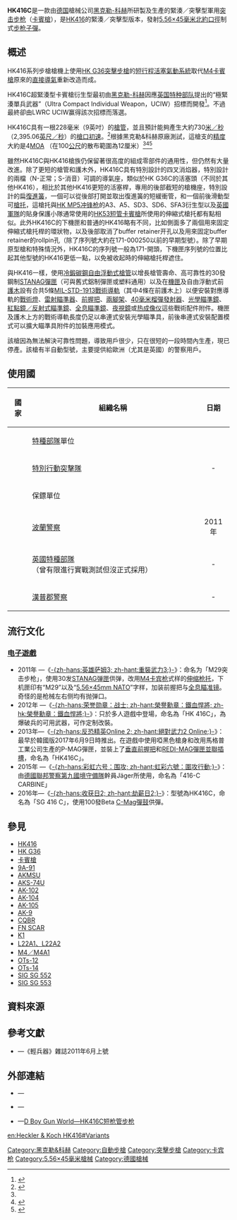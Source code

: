 {{merge to|HK416突擊步槍 |discuss=Talk:HK416C卡賓槍#请求与HK416C卡賓槍合并|time=2018-08-06T02:55:46+00:00}}
{{noteTA
|G1=軍事
|G2=長度單位
|G3=Firearms
}}
{{Infobox Weapon
|name= HK416C
|image= <!-- 檔案不存在 file:/german/hk/hkm4/hk416c5.jpg -->
|image_size= 300px 
|caption= HK416C
|origin= {{flagcountry|Germany}}
|type= <div class="NavFrame collapsed" style="color: black; background-color: #FFFFFF; margin: 0 auto; padding: 0 10px; text-align: left;"><div class="NavHead" style="background-color: #FFFFFF; margin: 0 auto; padding: 0 10px; font-weight:normal;"></div><div class="NavContent" style="background-color: #FFFFFF; margin: 0 auto; padding: 0 10px;">
* [[突击步枪|突击步枪]]
* [[卡賓槍|卡賓槍]]
</div>
</div>
<!-- Type selection -->
|is_ranged= yes
|is_bladed= 
|is_explosive= 
|is_artillery= 
|is_vehicle= 
|is_missile= 
|is_UK= 
<!-- Service history -->
|service= 2010年—
|used_by= 
|wars= [[伊拉克戰爭|2003年伊拉克戰爭]]
<!-- Production history -->
|designer= [[黑克勒&科赫|黑克勒&科赫]]
|design_date= 2009年
|manufacturer= 黑克勒&科赫
|unit_cost= 
|production_date= 2009年—
|number= 
|variants= 
<!-- General specifications -->
|spec_label= 
|weight= 2.95[[千克|千克]]（6.5[[磅|磅]]）
|length= <div class="NavFrame collapsed" style="color: black; background-color: #FFFFFF; margin: 0 auto; padding: 0 10px; text-align: left;"><div class="NavHead" style="background-color: #FFFFFF; margin: 0 auto; padding: 0 10px; font-weight:normal;"></div><div class="NavContent" style="background-color: #FFFFFF; margin: 0 auto; padding: 0 10px;">
* 槍托縮折：558.8[[毫米|毫米]]（22[[英寸|英吋]]）
* 槍托展開：690.88毫米（27.2英吋）
</div>
</div>
|part_length= 228.6毫米（9英吋）
|width= 78.74 毫米（3.1英吋）
|height= 236.22毫米（9.3英吋）
|diameter= 
|crew= 
<!-- Ranged weapon specifications --> 
|cartridge= [[5.56×45mm_NATO|5.56×45毫米北約口徑]]
|caliber= 5.56毫米（.223英吋）
|barrels= 1根，標準[[膛線|膛線]]纏距為1：7，[[膛線|膛線]]6條，右旋，膛線採用[[膛線#錘鍛（Hammer_forge）|冷鍛法]]加工製成，內膛鍍[[铬|铬]]，[[槍口|槍口]]裝有[[消焰器|消焰器]]
|action= <div class="NavFrame collapsed" style="color: black; background-color: #FFFFFF; margin: 0 auto; padding: 0 10px; text-align: left;"><div class="NavHead" style="background-color: #FFFFFF; margin: 0 auto; padding: 0 10px; font-weight:normal;"></div><div class="NavContent" style="background-color: #FFFFFF; margin: 0 auto; padding: 0 10px;">
* [[氣動式_(槍械)#短行程活塞傳動|短行程活塞氣動式]]
* [[轉拴式槍栓|轉拴式槍栓]]
</div>
</div>
|mode= {{Link-en|半自動槍械|Semi-automatic firearm|半自動}}、[[自動火器|全自動]]，可[[擊發調變槍械|擊發調變]]
|rate= 850發／分鐘
|velocity= 729.97[[米每秒|米／秒]]（2,395[[英尺每秒|英尺／秒]]）
|range= 
|max_range=
|feed= <div class="NavFrame collapsed" style="color: black; background-color: #FFFFFF; margin: 0 auto; padding: 0 10px; text-align: left;"><div class="NavHead" style="background-color: #FFFFFF; margin: 0 auto; padding: 0 10px; font-weight:normal;"></div><div class="NavContent" style="background-color: #FFFFFF; margin: 0 auto; padding: 0 10px;">
* [[STANAG彈匣|STANAG]][[彈匣|彈匣]]
* [[C-Mag彈鼓|C-Mag]][[彈鼓|彈鼓]]
</div>
</div>
|sights= [[機匣|機匣]]頂部的[[皮卡汀尼導軌|MIL-STD-1913戰術導軌]]上安裝瞄準具（可安裝或拆卸）<div class="NavFrame collapsed" style="color: black; background-color: #FFFFFF; margin: 0 auto; padding: 0 10px; text-align: left;"><div class="NavHead" style="background-color: #FFFFFF; margin: 0 auto; padding: 0 10px; font-weight:normal;"></div><div class="NavContent" style="background-color: #FFFFFF; margin: 0 auto; padding: 0 10px;">
* [[機械瞄具|機械瞄具]]：金屬覘孔式[[照門|照門]]及柱型[[照準器|準星]]（可摺疊、展開、調節位置或拆卸）
* 可安裝日間／夜間[[瞄準镜|光學瞄準鏡]]、[[紅點鏡|紅點鏡／反射式瞄準鏡]]、[[全像武器照準器|全息瞄準鏡]]、[[夜視鏡|夜視鏡]]和／或[[熱成像儀|熱成像儀]]（可拆卸）
</div>
</div>
<!-- 火炮規格 -->
|breech= 
|recoil= 
|carriage= 
|elevation= 
|traverse= 
<!-- 刃器規格 --> 
|blade_type= 
|hilt_type= 
|sheath_type= 
|head_type= 
|haft_type= 
<!-- 爆炸物內填炸藥規格 --> 
|filling= 
|filling_weight= 
|detonation= 
|yield= 
<!-- 車輛/飛彈 規格 -->
|armour= 
|primary_armament= 
|secondary_arament= 
|engine= 
|engine_power= 
|transmission= 
|payload_capacity= 
|fuel_capacity= 
|pw_ratio= 
|suspension= 
|clearance= 
|vehicle_range= 
|speed= 
|guidance= 
<!-- missiles only -->
|wingspan= 
|propellant= 
|ceiling= 
|altitude= 
|depth= 
|boost= 
|accuracy= 
|launch_platform= 
|transport= 
}}

'''HK416C'''是一款由[[德国|德国]]槍械公司[[黑克勒&科赫|黑克勒-科赫]]所研製及生產的緊湊／突擊型軍用[[突击步枪|突击步枪]]（[[卡賓槍|卡賓槍]]），是[[HK416突擊步槍|HK416]]的緊湊／突擊型版本，發射[[5.56×45mm_NATO|5.56×45毫米]][[北大西洋公约组织|北約]][[口徑|口徑]]制式[[步枪|步枪]][[子彈|子彈]]。

== 概述 ==
HK416系列步槍槍機上使用[[HK_G36突擊步槍|HK G36突擊步槍]]的[[氣動式_(槍械)#短行程活塞傳動|短行程活塞氣動系統]]取代[[M4卡賓槍|M4卡賓槍]]原來的[[氣動式_(槍械)#直噴式气动操作|直接導氣]]重新改造而成。

HK416C超緊湊型卡賓槍衍生型最初由[[黑克勒&科赫|黑克勒-科赫]]因應[[英国|英国]][[特种部队|特种部队]]提出的“極緊湊單兵武器”（Ultra Compact Individual Weapon，UCIW）招標而開發<ref>{{Cite web |url=http://www.eliteukforces.info/special-air-service/weapons/uciw.php |title=Ultra Compact Individual Weapon (UCIW) |accessdate=2018-08-13 |archive-date=2018-08-14 |archive-url=https://web.archive.org/web/20180814001929/http://www.eliteukforces.info/special-air-service/weapons/uciw.php |dead-url=no }}</ref>。不過最終卻由LWRC UCIW赢得該次招標而落選。

HK416C具有一根228毫米（9英吋）的[[槍管|槍管]]，並且預計能夠產生大約730[[米每秒|米／秒]]（2,395.06[[英尺每秒|英尺／秒]]）的[[槍口初速|槍口初速]]。<ref name="WebCite">{{cite web|url=http://www.heckler-koch.de/HKWebNews/byItemID///35//3/15|title=HK416C - The new ultra compact assault rifle|accessdate=2010-10-12|date=2010-10-08|publisher=Heckler & Koch|archiveurl=https://www.webcitation.org/query?url=http%3A%2F%2Fwww.heckler-koch.de%2FHKWebNews%2FbyItemID%2F%2F%2F35%2F%2F3%2F15&date=2010-10-12|archivedate=2010-10-12|deadurl=yes}}</ref>根據黑克勒&科赫原廠測試，這槍支的[[测量精度|精度]]大約是4[[角分|MOA]] （在100[[米_(单位)|公尺]]的散布範圍為12厘米）<ref name="WebCite"/><ref>{{Cite web |url=http://www.heckler-koch.de/HKWebText/detailProd/1928/475/4/19 |title=HK416C |accessdate=2012-07-16 |archive-date=2010-07-29 |archive-url=https://web.archive.org/web/20100729121956/http://www.heckler-koch.de/HKWebText/detailProd/1928/475/4/19 |dead-url=no }}</ref><ref>{{Cite web |url=http://www.heckler-koch.de/media/News/Dokumente/HK416C_DB_E_V003.08.10.pdf |title=HK416c Ultra Compact Assault Rifle data sheet |accessdate=2012-07-16 |archive-date=2011-10-01 |archive-url=https://web.archive.org/web/20111001201553/http://www.heckler-koch.de/media/News/Dokumente/HK416C_DB_E_V003.08.10.pdf |dead-url=no }}</ref>

雖然HK416C與HK416槍族仍保留著很高度的組成零部件的通用性，但仍然有大量改進。除了更短的槍管和護木外，HK416C具有特別設計的四叉消焰器，特別設計的兩檔（N-正常；S-消音）可調的導氣座，類似於HK G36C的活塞頭（不同於其他HK416），相比於其他HK416更短的活塞桿，專用的後部截短的槍機座，特別設計的扁[[復進簧|復進簧]]，一個可以從後部打開並取出復進簧的短緩衝管，和一個前後滑動型可{{Link-en|伸縮式槍托|Telescoping stock|伸縮式}}[[槍托|槍托]]，這槍托與[[HK_MP5冲锋枪|HK MP5冲锋枪]]的A3、A5、SD3、SD6、SFA3衍生型以及[[英國軍隊|英國軍隊]]的貼身保護小隊通常使用的[[HK33突擊步槍|HK53短管卡賓槍]]所使用的伸縮式槍托都有點相似。此外HK416C的下機匣和普通的HK416略有不同，比如側面多了兩個用來固定伸縮式槍托桿的環狀物，以及後部取消了buffer retainer开孔以及用來固定buffer retainer的rollpin孔（除了序列號大約在171-000250以前的早期型號）。除了早期原型槍和特殊情況外，HK416C的序列號一般為171-開頭，下機匣序列號的位置比起其他型號的HK416更低一點，以免被收起時的伸縮槍托桿遮住。

與HK416一樣，使用[[膛線#錘鍛（Hammer_forge）|冷鍛]][[碳鋼|碳鋼]][[自由浮動式槍管|自由浮動式]][[槍管|槍管]]以增長槍管壽命、高可靠性的30發鋼制[[STANAG彈匣|STANAG彈匣]]（可與舊式鋁制彈匣或塑料通用）以及在[[機匣|機匣]]及自由浮動式前[[護木|護木]]設有合共5條[[皮卡汀尼導軌|MIL-STD-1913戰術導軌]]（其中4條在前護木上）以便安裝對應導軌的[[戰術燈|戰術燈]]、[[雷射瞄準器|雷射瞄準器]]、[[輔助握把|前握把]]、[[兩腳架|兩腳架]]、[[榴彈發射器|40毫米榴彈發射器]]、[[瞄準镜|光學瞄準鏡]]、[[紅點鏡|紅點鏡／反射式瞄準鏡]]、[[全像武器照準器|全息瞄準鏡]]、[[夜視鏡|夜視鏡]]或[[热成像仪|热成像仪]]這些戰術配件附件。機匣及護木上方的戰術導軌長度仍足以串連式安裝光學瞄準具，前後串連式安裝配置模式可以擴大瞄準具附件的加裝應用模式。

該槍因為無法解決可靠性問題，導致用戶很少，只在很短的一段時間內生產，現已停產。該槍有半自動型號，主要提供給歐洲（尤其是英國）的警察用戶。

== 使用國 ==
{| border="1" cellpadding="4" cellspacing="0" style="margin: 1em 1em 1em 0; background: #f9f9f9; border: 1px #aaa solid; border-collapse: collapse; font-size: 95%;"
|-
! 國家
! 組織名稱
! 日期
|-
|{{flagcountry|France}}
| [[特種部隊|特種部隊]]單位
| style="text-align:center;"| 
|-
|{{flagcountry|Germany}}
| [[特別行動突擊隊|特別行動突擊隊]]
| style="text-align:center;"| -
|-
|{{flagcountry|Malaysia}}
| 保鏢單位
| style="text-align:center;"| 
|-
|{{flagcountry|Poland}}
|[[波蘭警察|波蘭警察]]
| style="text-align:center;"| 2011年
|-
|rowspan="2"|{{flagcountry|United Kingdom}}
|[[英國特種部隊|英國特種部隊]]（曾有限進行實戰測試但沒正式採用）
| style="text-align:center;"| -
|-
| [[漢普郡警察|漢普郡警察]]
| style="text-align:center;"| -
|}

== 流行文化 ==
=== [[电脑游戏|电子遊戲]] ===
* 2011年 —《[[英雄萨姆3|-{zh-hans:英雄萨姆3; zh-hant:重裝武力3;}-]]》：命名为「M29突击步枪」，使用30发[[STANAG弹匣|STANAG弹匣]]供弹，改用[[M4卡宾枪|M4卡宾枪]]式样的[[枪托|伸缩枪托]]，下机匣印有“M29”以及“[[5.56×45mm_NATO|5.56×45mm NATO]]”字样，加装前握把与[[全息瞄准镜|全息瞄准镜]]。奇怪的是枪械左右侧均有抛弹口。
* 2012年 —《[[榮譽勳章：鐵血悍將|-{zh-hans:荣誉勋章：战士; zh-hant:榮譽勳章：鐵血悍將; zh-hk:榮譽勳章：鐵血悍將;}-]]》：只於多人遊戲中登場，命名為「HK 416C」，為爆破兵的可用武器，可作定制改裝。
* 2013年—《[[絕對武力2_Online|-{zh-hans:反恐精英Online 2; zh-hant:絕對武力2 Online;}-]]》：最早於韓國版2017年6月9日時推出。在遊戲中使用啞黑色槍身和改用馬格普工業公司生產的P-MAG彈匣，並裝上了[[輔助握把|垂直前握把]]和[[REDI-MAG彈匣並聯插槽|REDI-MAG彈匣並聯插槽]]，命名為「HK416C」。
* 2015年 —《[[虹彩六號：圍攻行動|-{zh-hans:彩虹六号：围攻; zh-hant:虹彩六號：圍攻行動;}-]]》：由[[德國聯邦警察第九國境守備隊|德國聯邦警察第九國境守備隊]]幹員Jäger所使用，命名為「416-C CARBINE」
* 2016年—《[[劫薪日2|-{zh-hans:收获日2; zh-hant:劫薪日2;}-]]》：型號為HK416C，命名為「SG 416 C」，使用100發Beta [[C-Mag彈鼓|C-Mag彈鼓]]供彈。

== 參見 ==
{{refbegin|2}}
* [[HK416突擊步槍|HK416]]
* [[HK_G36突擊步槍|HK G36]]
* [[卡賓槍|卡賓槍]]
* [[9A-91突击步枪|9A-91]]
* [[AKMSU卡宾枪|AKMSU]]
* [[AKS-74U卡宾枪|AKS-74U]]
* [[AK-102突击步枪|AK-102]]
* [[AK-104突击步枪|AK-104]]
* [[AK-105突击步枪|AK-105]]
* [[AK-9突击步枪|AK-9]]
* [[CQBR|CQBR]]
* [[FN_SCAR突擊步槍|FN SCAR]]
* [[K1卡賓槍|K1]]
* [[SA80槍族|L22A1、L22A2]]
* [[M4卡賓槍|M4／M4A1]]
* [[OTs-12突击步枪|OTs-12]]
* [[OTs-14突击步枪|OTs-14]]
* [[SIG_SG_552卡賓槍|SIG SG 552]]
* [[SIG_SG_553卡賓槍|SIG SG 553]]
{{refend}}

== 資料來源 ==
{{Reflist}}

== 參考文獻 ==
* {{zh-hans icon}}—《輕兵器》雜誌2011年6月上號

== 外部連結 ==
* {{en icon}}—{{YouTube|G8_WGaA-Fdg|HK416C (also written HK 416C) AR SBR/PDW Fired on Full-Auto by David Crane of DefenseReview.com (DR)}}
* {{en icon}}—{{YouTube|tiDYW15C1c0|HK ShotShow 2011 Part 1 }}
* {{zh-hans icon}}—[http://pewpewpew.work/german/hk/hkm4/hk416c.htm D Boy Gun World—HK416C短枪管步枪]{{Wayback|url=http://pewpewpew.work/german/hk/hkm4/hk416c.htm |date=20200406095035 }}

{{HK firearms}}
{{AR15etc}}
{{現役法國軍隊單兵武器及彈藥}}

[[Category:黑克勒&科赫|Category:黑克勒&科赫]]
[[Category:自動步槍|Category:自動步槍]]
[[Category:突擊步槍|Category:突擊步槍]]
[[Category:卡宾枪|Category:卡宾枪]]
[[Category:5.56×45毫米槍械|Category:5.56×45毫米槍械]]
[[Category:德國槍械|Category:德國槍械]]

[[en:Heckler_&_Koch_HK416#Variants|en:Heckler & Koch HK416#Variants]]